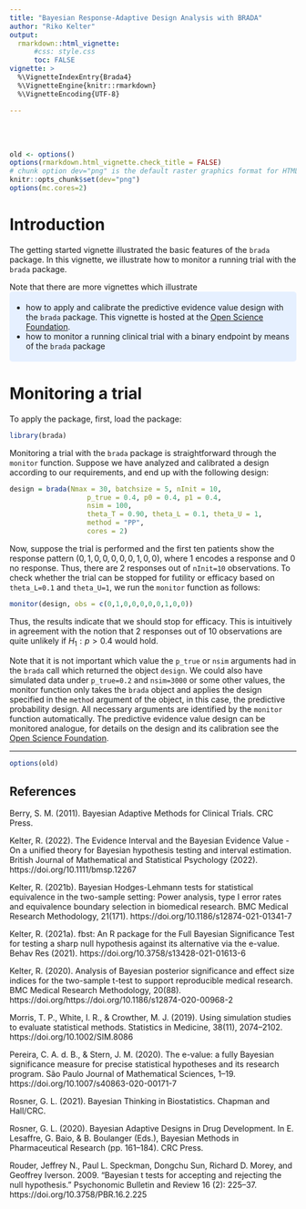 ```yaml
---
title: "Bayesian Response-Adaptive Design Analysis with BRADA"
author: "Riko Kelter"
output:
  rmarkdown::html_vignette:
      #css: style.css
      toc: FALSE
vignette: >
  %\VignetteIndexEntry{Brada4}
  %\VignetteEngine{knitr::rmarkdown}
  %\VignetteEncoding{UTF-8}

---
```




<br><br>

<div class="mycontent">

```r
old <- options() 
options(rmarkdown.html_vignette.check_title = FALSE)
# chunk option dev="png" is the default raster graphics format for HTML output
knitr::opts_chunk$set(dev="png")
options(mc.cores=2)
```

# Introduction

The getting started vignette illustrated the basic features of the `brada` package. In this vignette, we illustrate how to monitor a running trial with the `brada` package.

Note that there are more vignettes which illustrate 
<style>
div.blue { background-color:#e6f0ff; border-radius: 5px; padding: 5px;}
</style>
<div class = "blue">
- how to apply and calibrate the predictive evidence value design with the `brada` package. This vignette is hosted at the <a href="https://osf.io/zmfyn/?view_only=348067ed1ccc498da7e4a11d949c84df">Open Science Foundation</a>.
- how to monitor a running clinical trial with a binary endpoint by means of the `brada` package
</div>

# Monitoring a trial

To apply the package, first, load the \code{brada} package:
```r
library(brada)
```

Monitoring a trial with the `brada` package is straightforward through the `monitor` function. Suppose we have analyzed and calibrated a design according to our requirements, and end up with the following design:
```r
design = brada(Nmax = 30, batchsize = 5, nInit = 10, 
                   p_true = 0.4, p0 = 0.4, p1 = 0.4, 
                   nsim = 100, 
                   theta_T = 0.90, theta_L = 0.1, theta_U = 1, 
                   method = "PP",
                   cores = 2)
```
Now, suppose the trial is performed and the first ten patients show the response pattern $(0,1,0,0,0,0,0,1,0,0)$, where $1$ encodes a response and $0$ no response. Thus, there are $2$ responses out of `nInit=10` observations. To check whether the trial can be stopped for futility or efficacy based on `theta_L=0.1` and `theta_U=1`, we run the `monitor` function as follows:
```r
monitor(design, obs = c(0,1,0,0,0,0,0,1,0,0))
```
Thus, the results indicate that we should stop for efficacy. This is intuitively in agreement with the notion that $2$ responses out of $10$ observations are quite unlikely if $H_1:p>0.4$ would hold.

Note that it is not important which value the `p_true` or `nsim` arguments had in the `brada` call which returned the object `design`. We could also have simulated data under `p_true=0.2` and `nsim=3000` or some other values, the monitor function only takes the `brada` object and applies the design specified in the `method` argument of the object, in this case, the predictive probability design. All necessary arguments are identified by the `monitor` function automatically. The predictive evidence value design can be monitored analogue, for details on the design and its calibration see the <a href="https://osf.io/zmfyn/?view_only=348067ed1ccc498da7e4a11d949c84df">Open Science Foundation</a>.

***


```r
options(old)
```


## References
Berry, S. M. (2011). Bayesian Adaptive Methods for Clinical Trials. CRC Press.

Kelter, R. (2022). The Evidence Interval and the Bayesian Evidence Value - On a unified theory for Bayesian hypothesis testing and interval estimation. British Journal of Mathematical and Statistical Psychology (2022). https://doi.org/10.1111/bmsp.12267

Kelter, R. (2021b). Bayesian Hodges-Lehmann tests for statistical equivalence in the two-sample setting: Power analysis, type I error rates and equivalence boundary selection in biomedical research. BMC Medical Research Methodology, 21(171). https://doi.org/10.1186/s12874-021-01341-7

Kelter, R. (2021a). fbst: An R package for the Full Bayesian Significance Test for testing a sharp null hypothesis against its alternative via the e-value. Behav Res (2021). https://doi.org/10.3758/s13428-021-01613-6

Kelter, R. (2020). Analysis of Bayesian posterior significance and effect size indices for the two-sample t-test to support reproducible medical research. BMC Medical Research Methodology, 20(88). https://doi.org/https://doi.org/10.1186/s12874-020-00968-2

Morris, T. P., White, I. R., & Crowther, M. J. (2019). Using simulation studies to evaluate statistical methods. Statistics in Medicine, 38(11), 2074–2102. https://doi.org/10.1002/SIM.8086

Pereira, C. A. d. B., & Stern, J. M. (2020). The e-value: a fully Bayesian significance measure for precise statistical hypotheses and its research program. São Paulo Journal of Mathematical Sciences, 1–19. https://doi.org/10.1007/s40863-020-00171-7

Rosner, G. L. (2021). Bayesian Thinking in Biostatistics. Chapman and Hall/CRC.

Rosner, G. L. (2020). Bayesian Adaptive Designs in Drug Development. In E. Lesaffre, G. Baio, & B. Boulanger (Eds.), Bayesian Methods in Pharmaceutical Research (pp. 161–184). CRC Press.

Rouder, Jeffrey N., Paul L. Speckman, Dongchu Sun, Richard D. Morey, and Geoffrey Iverson. 2009. “Bayesian t tests for accepting and rejecting the null hypothesis.” Psychonomic Bulletin and Review 16 (2): 225–37. https://doi.org/10.3758/PBR.16.2.225

<br><br><br>
</div>